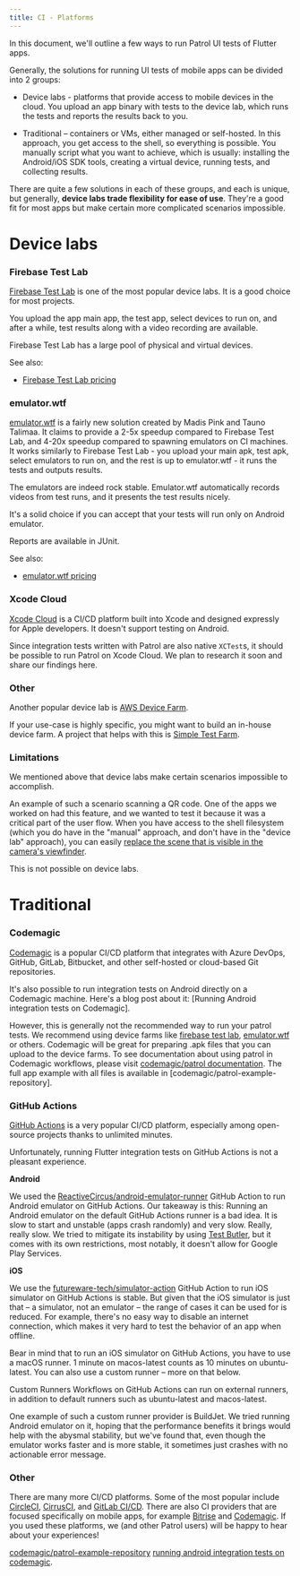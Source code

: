 ```yaml
---
title: CI - Platforms
---
```


In this document, we'll outline a few ways to run Patrol UI tests of Flutter
apps.

Generally, the solutions for running UI tests of mobile apps can be divided into
2 groups:

- Device labs - platforms that provide access to mobile devices in the cloud. You
  upload an app binary with tests to the device lab, which runs the tests and
  reports the results back to you.

- Traditional – containers or VMs, either managed or self-hosted. In this
  approach, you get access to the shell, so everything is possible. You manually
  script what you want to achieve, which is usually: installing the Android/iOS
  SDK tools, creating a virtual device, running tests, and collecting results.

There are quite a few solutions in each of these groups, and each is unique, but
generally, **device labs trade flexibility for ease of use**. They're a good fit
for most apps but make certain more complicated scenarios impossible.

# Device labs

### Firebase Test Lab

[Firebase Test Lab] is one of the most popular device labs. It is a good choice
for most projects.

You upload the app main app, the test app, select devices to run on, and after a
while, test results along with a video recording are available.

Firebase Test Lab has a large pool of physical and virtual devices.

See also:

- [Firebase Test Lab pricing]

### emulator.wtf

[emulator.wtf] is a fairly new solution created by Madis Pink and Tauno Talimaa. It
claims to provide a 2-5x speedup compared to Firebase Test Lab, and 4-20x
speedup compared to spawning emulators on CI machines. It works similarly to
Firebase Test Lab - you upload your main apk, test apk, select emulators to run
on, and the rest is up to emulator.wtf - it runs the tests and outputs results.

The emulators are indeed rock stable. Emulator.wtf automatically records videos
from test runs, and it presents the test results nicely.

It's a solid choice if you can accept that your tests will run only on Android
emulator.

Reports are available in JUnit.

See also:

- [emulator.wtf pricing]

### Xcode Cloud

[Xcode Cloud] is a CI/CD platform built into Xcode and designed expressly for
Apple developers. It doesn't support testing on Android.

Since integration tests written with Patrol are also native `XCTest`s, it should
be possible to run Patrol on Xcode Cloud. We plan to research it soon and share
our findings here.

### Other

Another popular device lab is [AWS Device Farm].

If your use-case is highly specific, you might want to build an in-house device
farm. A project that helps with this is [Simple Test Farm].

### Limitations

We mentioned above that device labs make certain scenarios impossible to
accomplish.

An example of such a scenario scanning a QR code. One of the apps we worked on had
this feature, and we wanted to test it because it was a critical part of the user
flow. When you have access to the shell filesystem (which you do have in the
"manual" approach, and don't have in the "device lab" approach), you can easily
[replace the scene that is visible in the camera's viewfinder][so_viewfinder].

This is not possible on device labs.

# Traditional

### Codemagic

[Codemagic] is a popular CI/CD platform that integrates with Azure DevOps, GitHub, GitLab, Bitbucket, and
other self-hosted or cloud-based Git repositories.

It's also possible to run integration tests on Android directly on a Codemagic machine.
Here's a blog post about it: [Running Android integration tests on Codemagic].

However, this is generally not the recommended way to run your patrol tests. We recommend using device farms like [firebase test lab], [emulator.wtf] or others.
Codemagic will be great for preparing .apk files that you can upload to the device farms. To see documentation about using patrol in Codemagic workflows, please visit [codemagic/patrol documentation].
The full app example with all files is available in [codemagic/patrol-example-repository].


### GitHub Actions

[GitHub Actions] is a very popular CI/CD platform, especially among open-source
projects thanks to unlimited minutes.

Unfortunately, running Flutter integration tests on GitHub Actions is not a
pleasant experience.

**Android**

We used the [ReactiveCircus/android-emulator-runner] GitHub Action to run
Android emulator on GitHub Actions. Our takeaway is this: Running an Android
emulator on the default GitHub Actions runner is a bad idea. It is slow to start and
unstable (apps crash randomly) and very slow. Really, really slow. We tried to
mitigate its instability by using [Test Butler], but it comes with its own
restrictions, most notably, it doesn't allow for Google Play Services.

**iOS**

We use the [futureware-tech/simulator-action] GitHub Action to run iOS simulator
on GitHub Actions is stable. But given that the iOS simulator is just that – a
simulator, not an emulator – the range of cases it can be used for is reduced.
For example, there's no easy way to disable an internet connection, which makes it
very hard to test the behavior of an app when offline.

Bear in mind that to run an iOS simulator on GitHub Actions, you have to use a
macOS runner. 1 minute on macos-latest counts as 10 minutes on ubuntu-latest.
You can also use a custom runner – more on that below.

Custom Runners Workflows on GitHub Actions can run on external runners, in
addition to default runners such as ubuntu-latest and macos-latest.

One example of such a custom runner provider is BuildJet. We tried running
Android emulator on it, hoping that the performance benefits it brings would
help with the abysmal stability, but we've found that, even though the emulator
works faster and is more stable, it sometimes just crashes with no actionable
error message.

### Other

There are many more CI/CD platforms. Some of the most popular include
[CircleCI], [CirrusCI], and [GitLab CI/CD]. There are also CI providers that are
focused specifically on mobile apps, for example [Bitrise] and [Codemagic]. If
you used these platforms, we (and other Patrol users) will be happy to hear
about your experiences!

[github actions]: https://github.com/features/actions
[aws device farm]: https://aws.amazon.com/device-farm
[emulator.wtf]: https://emulator.wtf
[emulator.wtf pricing]: https://emulator.wtf/pricing
[firebase test lab]: https://firebase.google.com/docs/test-lab
[firebase test lab pricing]: https://firebase.google.com/docs/test-lab/usage-quotas-pricing
[xcode cloud]: https://developer.apple.com/xcode-cloud
[test butler]: https://github.com/linkedin/test-butler
[reactivecircus/android-emulator-runner]: https://github.com/ReactiveCircus/android-emulator-runner
[futureware-tech/simulator-action]: https://github.com/futureware-tech/simulator-action
[simple test farm]: https://github.com/DeviceFarmer/stf
[so_viewfinder]: https://stackoverflow.com/questions/13818389/android-emulator-camera-custom-image
[circleci]: https://circleci.com
[cirrusci]: https://cirrus-ci.org
[gitlab ci/cd]: https://docs.gitlab.com/ee/ci
[bitrise]: https://bitrise.io
[codemagic]: https://codemagic.io/start
[codemagic/patrol documentation]: https://docs.codemagic.io/integrations/patrol-integration/ 
[codemagic/patrol-example-repository](https://github.com/codemagic-ci-cd/codemagic-sample-projects/tree/main/integrations/patrol-demo-project)
[running android integration tests on codemagic](https://blog.codemagic.io/how-to-test-native-features-in-flutter-apps-with-patrol-and-codemagic/).

